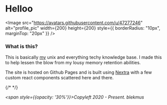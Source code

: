 
# Helloo

<Image
  src="https://avatars.githubusercontent.com/u/47277246"
  alt="profile_pic"
  width={200}
  height={200}
  style={{ borderRadius: "10px", marginTop: "20px" }}
/>

### What is this?

This is basically [my](https://github.com/blekmus) unix and everything techy knowledge base.
I made this to help lessen the blow from my lousy memory retention abilities.

The site is hosted on Github Pages and is built using [Nextra](https://github.com/shuding/nextra) with a few custom react components scattered here and there. 


<Cards>
    <Card
    title="General"
    href="/docs/general/global"
    arrow={true}
  />
  <Card
    title="Projects"
    href="/projects"
    arrow={true}
  />
    {/* <Card
    title="Guides"
    href="/guides"
    arrow={true}
  /> */}
</Cards>

_<span style={{opacity: '30%'}}>Copyleft 2020 - Present. blekmus</span>_